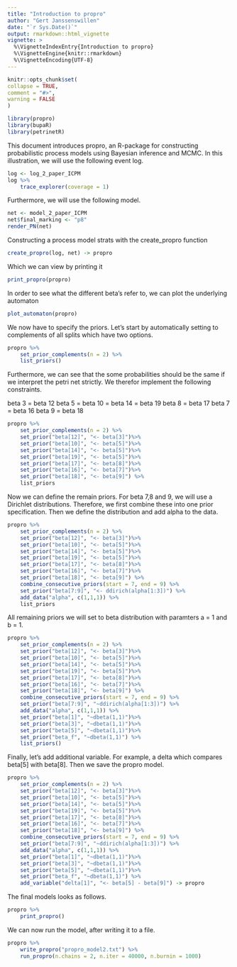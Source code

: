 ```yaml
---
title: "Introduction to propro"
author: "Gert Janssenswillen"
date: "`r Sys.Date()`"
output: rmarkdown::html_vignette
vignette: >
  %\VignetteIndexEntry{Introduction to propro}
  %\VignetteEngine{knitr::rmarkdown}
  %\VignetteEncoding{UTF-8}
---
```


```r
knitr::opts_chunk$set(
collapse = TRUE,
comment = "#>",
warning = FALSE
)
```

```r
library(propro)
library(bupaR)
library(petrinetR)
```


This document introduces propro, an R-package for constructing probabilistic process models using Bayesian inference and MCMC. In this illustration, we will use the following event log.

```r
log <- log_2_paper_ICPM
log %>%
    trace_explorer(coverage = 1)
```

Furthermore, we will use the following model.

```r
net <- model_2_paper_ICPM
net$final_marking <- "p8"
render_PN(net)
```

Constructing a process model strats with the create_propro function
```r
create_propro(log, net) -> propro
```
Which we can view by printing it

```r
print_propro(propro)
```

In order to see what the different beta's refer to, we can plot the underlying automaton

```r
plot_automaton(propro)
```

We now have to specify the priors. Let's start by automatically setting to complements of all splits which have two options.
```r
propro %>%
    set_prior_complements(n = 2) %>%
    list_priors()
```


Furthermore, we can see that the some probabilities should be the same if we interpret the petri net strictly. We therefor implement the following constraints.

beta 3 = beta 12
beta 5 = beta 10 = beta 14 = beta 19
beta 8 = beta 17
beta 7 = beta 16
beta 9 = beta 18

```r
propro %>%
    set_prior_complements(n = 2) %>%
    set_prior("beta[12]", "<- beta[3]")%>%
    set_prior("beta[10]", "<- beta[5]")%>%
    set_prior("beta[14]", "<- beta[5]")%>%
    set_prior("beta[19]", "<- beta[5]")%>%
    set_prior("beta[17]", "<- beta[8]")%>%
    set_prior("beta[16]", "<- beta[7]")%>%
    set_prior("beta[18]", "<- beta[9]") %>%
    list_priors


```

Now we can define the remain priors. For beta 7,8 and 9, we will use a Dirichlet distributions. Therefore, we first combine these into one prior specification. Then we define the distribution and add alpha to the data.

```r
propro %>%
    set_prior_complements(n = 2) %>%
    set_prior("beta[12]", "<- beta[3]")%>%
    set_prior("beta[10]", "<- beta[5]")%>%
    set_prior("beta[14]", "<- beta[5]")%>%
    set_prior("beta[19]", "<- beta[5]")%>%
    set_prior("beta[17]", "<- beta[8]")%>%
    set_prior("beta[16]", "<- beta[7]")%>%
    set_prior("beta[18]", "<- beta[9]") %>%
    combine_consecutive_priors(start = 7, end = 9) %>%
    set_prior("beta[7:9]", "<- ddirich(alpha[1:3])") %>%
    add_data("alpha", c(1,1,1)) %>%
    list_priors
```
All remaining priors we will set to beta distribution with paramters a = 1 and b = 1.

```r
propro %>%
    set_prior_complements(n = 2) %>%
    set_prior("beta[12]", "<- beta[3]")%>%
    set_prior("beta[10]", "<- beta[5]")%>%
    set_prior("beta[14]", "<- beta[5]")%>%
    set_prior("beta[19]", "<- beta[5]")%>%
    set_prior("beta[17]", "<- beta[8]")%>%
    set_prior("beta[16]", "<- beta[7]")%>%
    set_prior("beta[18]", "<- beta[9]") %>%
    combine_consecutive_priors(start = 7, end = 9) %>%
    set_prior("beta[7:9]", "~ddirich(alpha[1:3])") %>%
    add_data("alpha", c(1,1,1)) %>%
    set_prior("beta[1]", "~dbeta(1,1)")%>%
    set_prior("beta[3]", "~dbeta(1,1)")%>%
    set_prior("beta[5]", "~dbeta(1,1)")%>%
    set_prior("beta_f", "~dbeta(1,1)") %>%
    list_priors()
```

Finally, let's add additional variable. For example, a delta which compares beta[5] with beta[8]. Then we save the propro model.

```r
propro %>%
    set_prior_complements(n = 2) %>%
    set_prior("beta[12]", "<- beta[3]")%>%
    set_prior("beta[10]", "<- beta[5]")%>%
    set_prior("beta[14]", "<- beta[5]")%>%
    set_prior("beta[19]", "<- beta[5]")%>%
    set_prior("beta[17]", "<- beta[8]")%>%
    set_prior("beta[16]", "<- beta[7]")%>%
    set_prior("beta[18]", "<- beta[9]") %>%
    combine_consecutive_priors(start = 7, end = 9) %>%
    set_prior("beta[7:9]", "~ddirich(alpha[1:3])") %>%
    add_data("alpha", c(1,1,1)) %>%
    set_prior("beta[1]", "~dbeta(1,1)")%>%
    set_prior("beta[3]", "~dbeta(1,1)")%>%
    set_prior("beta[5]", "~dbeta(1,1)")%>%
    set_prior("beta_f", "~dbeta(1,1)") %>%
    add_variable("delta[1]", "<- beta[5] - beta[9]") -> propro 
```

The final models looks as follows.
```r
propro %>%
    print_propro()
```

We can now run the model, after writing it to a file.

```r
propro %>%
    write_propro("propro_model2.txt") %>%
    run_propro(n.chains = 2, n.iter = 40000, n.burnin = 1000)
```

